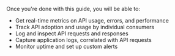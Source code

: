Once you're done with this guide, you will be able to:

- Get real-time metrics on API usage, errors, and performance
- Track API adoption and usage by individual consumers
- Log and inspect API requests and responses
- Capture application logs, correlated with API requests
- Monitor uptime and set up custom alerts
